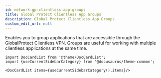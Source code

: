 ```yaml
---
id: network-gp-clientless-app-groups
title: Global Protect Clientless App Groups
description: Global Protect Clientless App Groups
custom_edit_url: null
---
```




Enables you to group applications that are accessible through the GlobalProtect Clientless VPN.
Groups are useful for working with multiple clientless applications at the same time.




```mdx-code-block
import DocCardList from '@theme/DocCardList';
import {useCurrentSidebarCategory} from '@docusaurus/theme-common';

<DocCardList items={useCurrentSidebarCategory().items}/>
```
      